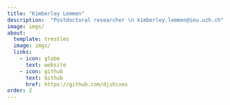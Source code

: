 ```yaml
---
title: "Kimberley Lemmen"
description:  "Postdoctoral researcher \n kimberley.lemmen@ieu.uzh.ch"
image: imgs/
about:
  template: trestles
  image: imgs/
  links:
    - icon: globe
      text: website
    - icon: github
      text: Github
      href: https://github.com/djshives
order: 2
---
```


